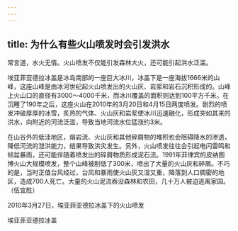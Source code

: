 ```yaml
---
---
---
```

title: 为什么有些火山喷发时会引发洪水
---




常言道，水火无情。火山喷发不仅能引发森林大火，还可能引起洪水泛滥。

埃亚菲亚德拉冰盖是冰岛南部的一座巨大冰川，冰盖下是一座海拔1666米的山峰，这座山峰是由冰河世纪起火山喷发出的火山灰、岩浆和岩石沉积形成的。山峰上火山口的直径有3000～4000千米，而冰川覆盖的面积则达到100平方千米。在沉睡了190年之后，这座火山在2010年的3月20日和4月15日两度喷发。剧烈的喷发冲破厚厚的冰雪，炙热的气体、火山灰和岩浆使冰川迅速融化，形成突如其来的洪水，向附近的河流泛滥，导致当地河流水位猛涨约3米。

在山谷外的低洼地区，熔岩流、火山灰和其他碎屑物的堆积也会阻碍降水的渗透，降低河流的泄洪能力，结果导致洪灾发生。另外，火山喷发往往会引起电闪雷鸣和倾盆暴雨，还可能伴随着喷发出的碎屑物质形成泥石流。1991年菲律宾的皮纳图博火山大规模喷发，整个山峰被削低了300米，喷出了大量的火山灰和碎屑。不巧的是，当时正值台风经过，台风和暴雨使火山灰又湿又重，降落到人口稠密的地区，造成700人死亡。大量的火山泥流吞没森林和农田，几十万人被迫逃离家园。（伍宜胜）

2010年3月27日，埃亚菲亚德拉冰盖下的火山喷发



埃亚菲亚德拉冰盖